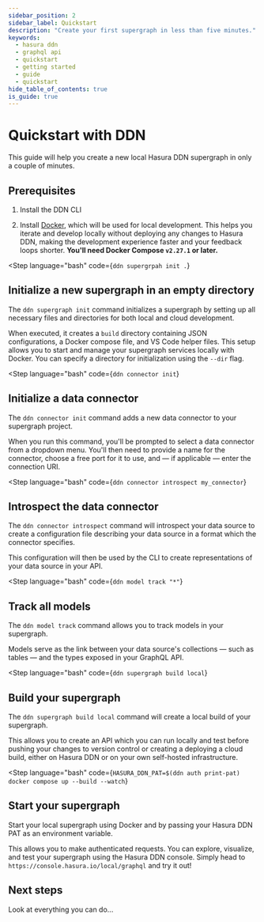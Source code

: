 ```yaml
---
sidebar_position: 2
sidebar_label: Quickstart
description: "Create your first supergraph in less than five minutes."
keywords:
  - hasura ddn
  - graphql api
  - quickstart
  - getting started
  - guide
  - quickstart
hide_table_of_contents: true
is_guide: true
---
```



# Quickstart with DDN

This guide will help you create a new local Hasura DDN supergraph in only a couple of minutes.

## Prerequisites

1. Install the DDN CLI

<InstallTheCli />

2. Install [Docker](https://docs.docker.com/engine/install/), which will be used for local development. This helps you
   iterate and develop locally without deploying any changes to Hasura DDN, making the development experience faster and
   your feedback loops shorter. **You'll need Docker Compose `v2.27.1` or later.**

<Step
language="bash"
code={`ddn supergrpah init .`}
>

## Initialize a new supergraph in an empty directory

The `ddn supergraph init` command initializes a supergraph by setting up all necessary files and directories for both
local and cloud development.

When executed, it creates a `build` directory containing JSON configurations, a Docker compose file, and VS Code helper
files. This setup allows you to start and manage your supergraph services locally with Docker. You can specify a
directory for initialization using the `--dir` flag.

</Step>

<Step
language="bash"
code={`ddn connector init`}
>

## Initialize a data connector

The `ddn connector init` command adds a new data connector to your supergraph project.

When you run this command, you'll be prompted to select a data connector from a dropdown menu. You'll then need to
provide a name for the connector, choose a free port for it to use, and — if applicable — enter the connection URI.

</Step>

<Step
language="bash"
code={`ddn connector introspect my_connector`}
>

## Introspect the data connector

The `ddn connector introspect` command will introspect your data source to create a configuration file describing your
data source in a format which the connector specifies.

This configuration will then be used by the CLI to create representations of your data source in your API.

</Step>

<Step
language="bash"
code={`ddn model track "*"`}
>

## Track all models

The `ddn model track` command allows you to track models in your supergraph.

Models serve as the link between your data source's collections — such as tables — and the types exposed in your GraphQL
API.

</Step>

<Step
language="bash"
code={`ddn supergraph build local`}
>

## Build your supergraph

The `ddn supergraph build local` command will create a local build of your supergraph.

This allows you to create an API which you can run locally and test before pushing your changes to version control or
creating a deploying a cloud build, either on Hasura DDN or on your own self-hosted infrastructure.

</Step>

<Step
language="bash"
code={`HASURA_DDN_PAT=$(ddn auth print-pat) docker compose up --build --watch`}
>

## Start your supergraph

Start your local supergraph using Docker and by passing your Hasura DDN PAT as an environment variable.

This allows you to make authenticated requests. You can explore, visualize, and test your supergraph using the Hasura
DDN console. Simply head to `https://console.hasura.io/local/graphql` and try it out!

</Step>

## Next steps

Look at everything you can do...
